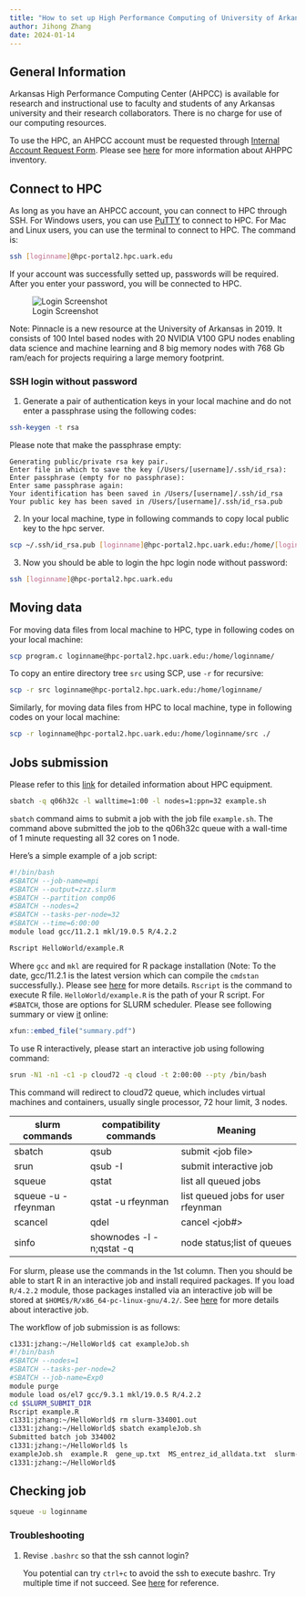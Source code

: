 ```yaml
---
title: "How to set up High Performance Computing of University of Arkansas"
author: Jihong Zhang
date: 2024-01-14
---
```


## General Information

Arkansas High Performance Computing Center (AHPCC) is available for research and instructional use to faculty and students of any Arkansas university and their research collaborators. There is no charge for use of our computing resources.

To use the HPC, an AHPCC account must be requested through [Internal Account Request Form](http://hpc.uark.edu/hpc-support/user-account-requests/internal.php). Please see [here](https://dartproject.org/hpc/) for more information about AHPPC inventory.

## Connect to HPC

As long as you have an AHPCC account, you can connect to HPC through SSH. For Windows users, you can use [PuTTY](http://www.putty.org/) to connect to HPC. For Mac and Linux users, you can use the terminal to connect to HPC. The command is:

``` bash
ssh [loginname]@hpc-portal2.hpc.uark.edu
```

If your account was successfully setted up, passwords will be required. After you enter your password, you will be connected to HPC.

![Login Screenshot](login.png)

Note: Pinnacle is a new resource at the University of Arkansas in 2019. It consists of 100 Intel based nodes with 20 NVIDIA V100 GPU nodes enabling data science and machine learning and 8 big memory nodes with 768 Gb ram/each for projects requiring a large memory footprint.

### SSH login without password

1.  Generate a pair of authentication keys in your local machine and do not enter a passphrase using the following codes:

``` bash
ssh-keygen -t rsa   
```

Please note that make the passphrase empty:

```         
Generating public/private rsa key pair.
Enter file in which to save the key (/Users/[username]/.ssh/id_rsa): 
Enter passphrase (empty for no passphrase): 
Enter same passphrase again: 
Your identification has been saved in /Users/[username]/.ssh/id_rsa
Your public key has been saved in /Users/[username]/.ssh/id_rsa.pub
```

2.  In your local machine, type in following commands to copy local public key to the hpc server.

``` bash
scp ~/.ssh/id_rsa.pub [loginname]@hpc-portal2.hpc.uark.edu:/home/[loginname]/.ssh/authorized_keys
```

3.  Now you should be able to login the hpc login node without password:

``` bash
ssh [loginname]@hpc-portal2.hpc.uark.edu
```

## Moving data

For moving data files from local machine to HPC, type in following codes on your local machine:

``` bash
scp program.c loginname@hpc-portal2.hpc.uark.edu:/home/loginname/
```

To copy an entire directory tree `src` using SCP, use `-r` for recursive:

``` bash
scp -r src loginname@hpc-portal2.hpc.uark.edu:/home/loginname/
```

Similarly, for moving data files from HPC to local machine, type in following codes on your local machine:

``` bash
scp -r loginname@hpc-portal2.hpc.uark.edu:/home/loginname/src ./
```

## Jobs submission

Please refer to this [link](https://hpcwiki.uark.edu/doku.php?id=equipment) for detailed information about HPC equipment.

``` bash
sbatch -q q06h32c -l walltime=1:00 -l nodes=1:ppn=32 example.sh
```

`sbatch` command aims to submit a job with the job file `example.sh`. The command above submitted the job to the q06h32c queue with a wall-time of 1 minute requesting all 32 cores on 1 node.

Here's a simple example of a job script:

``` bash
#!/bin/bash
#SBATCH --job-name=mpi
#SBATCH --output=zzz.slurm
#SBATCH --partition comp06
#SBATCH --nodes=2
#SBATCH --tasks-per-node=32
#SBATCH --time=6:00:00
module load gcc/11.2.1 mkl/19.0.5 R/4.2.2

Rscript HelloWorld/example.R
```

Where `gcc` and `mkl` are required for R package installation (Note: To the date, gcc/11.2.1 is the latest version which can compile the `cmdstan` successfully.). Please see [here](https://hpcwiki.uark.edu/doku.php?id=r) for more details. `Rscript` is the command to execute R file. `HelloWorld/example.R` is the path of your R script. For `#SBATCH`, those are options for SLURM scheduler. Please see following summary or view [it](https://slurm.schedmd.com/pdfs/summary.pdf) online:

```r
xfun::embed_file("summary.pdf")
```

To use R interactively, please start an interactive job using following command:

``` bash
srun -N1 -n1 -c1 -p cloud72 -q cloud -t 2:00:00 --pty /bin/bash
```

This command will redirect to cloud72 queue, which includes virtual machines and containers, usually single processor, 72 hour limit, 3 nodes.

| slurm commands      | compatibility commands   | Meaning                            |
|-------------------|-----------------------|------------------------------|
| sbatch              | qsub                     | submit \<job file\>                |
| srun                | qsub -I                  | submit interactive job             |
| squeue              | qstat                    | list all queued jobs               |
| squeue -u -rfeynman | qstat -u rfeynman        | list queued jobs for user rfeynman |
| scancel             | qdel                     | cancel \<job#\>                    |
| sinfo               | shownodes -l -n;qstat -q | node status;list of queues         |

For slurm, please use the commands in the 1st column. Then you should be able to start R in an interactive job and install required packages. If you load `R/4.2.2` module, those packages installed via an interactive job will be stored at `$HOME$/R/x86_64-pc-linux-gnu/4.2/`. See [here](https://hpcwiki.uark.edu/doku.php?id=pinnacle_usage) for more details about interactive job.

The workflow of job submission is as follows:

``` bash
c1331:jzhang:~/HelloWorld$ cat exampleJob.sh
#!/bin/bash
#SBATCH --nodes=1
#SBATCH --tasks-per-node=2
#SBATCH --job-name=Exp0
module purge
module load os/el7 gcc/9.3.1 mkl/19.0.5 R/4.2.2
cd $SLURM_SUBMIT_DIR
Rscript example.R
c1331:jzhang:~/HelloWorld$ rm slurm-334001.out
c1331:jzhang:~/HelloWorld$ sbatch exampleJob.sh
Submitted batch job 334002
c1331:jzhang:~/HelloWorld$ ls
exampleJob.sh  example.R  gene_up.txt  MS_entrez_id_alldata.txt  slurm-334002.out
c1331:jzhang:~/HelloWorld$
```

## Checking job

``` bash
squeue -u loginname
```

### Troubleshooting

1.  Revise `.bashrc` so that the ssh cannot login?

    You potential can try `ctrl+c` to avoid the ssh to execute bashrc. Try multiple time if not succeed. See [here](https://serverfault.com/questions/206544/i-screwed-up-exit-in-bashrc) for reference.
